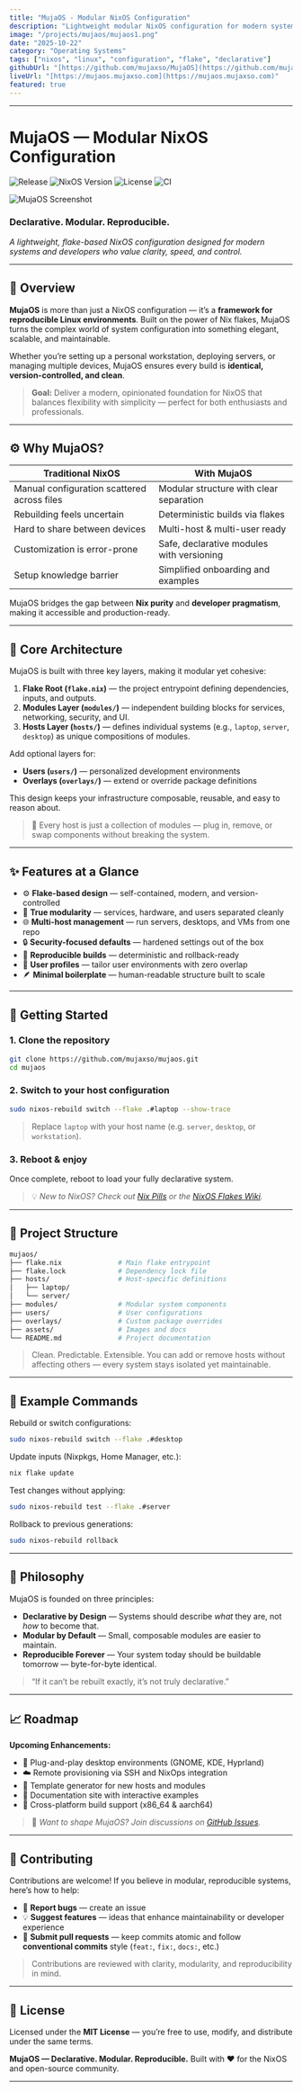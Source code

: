 ```yaml
---
title: "MujaOS - Modular NixOS Configuration"
description: "Lightweight modular NixOS configuration for modern systems — declarative, reproducible, and future-ready."
image: "/projects/mujaos/mujaos1.png"
date: "2025-10-22"
category: "Operating Systems"
tags: ["nixos", "linux", "configuration", "flake", "declarative"]
githubUrl: "[https://github.com/mujaxso/MujaOS](https://github.com/mujaxso/MujaOS)"
liveUrl: "[https://mujaos.mujaxso.com](https://mujaos.mujaxso.com)"
featured: true
---
```


---

# MujaOS — Modular NixOS Configuration

![Release](https://img.shields.io/github/v/release/mujaxso/mujaos?color=007bff&label=Release&style=for-the-badge)
![NixOS Version](https://img.shields.io/badge/NixOS-25.05+-5277C3?style=for-the-badge&logo=nixos&logoColor=white)
![License](https://img.shields.io/github/license/mujaxso/mujaos?style=for-the-badge)
![CI](https://img.shields.io/github/actions/workflow/status/mujaxso/mujaos/ci.yml?branch=main&label=CI&style=for-the-badge)

![MujaOS Screenshot](/projects/mujaos/mujaos1.png)

### **Declarative. Modular. Reproducible.**

_A lightweight, flake-based NixOS configuration designed for modern systems and developers who value clarity, speed, and control._

---

## 🧩 Overview

**MujaOS** is more than just a NixOS configuration — it’s a **framework for reproducible Linux environments**.
Built on the power of Nix flakes, MujaOS turns the complex world of system configuration into something elegant, scalable, and maintainable.

Whether you’re setting up a personal workstation, deploying servers, or managing multiple devices, MujaOS ensures every build is **identical, version-controlled, and clean**.

> **Goal:** Deliver a modern, opinionated foundation for NixOS that balances flexibility with simplicity — perfect for both enthusiasts and professionals.

---

## ⚙️ Why MujaOS?

| Traditional NixOS                           | With MujaOS                               |
| ------------------------------------------- | ----------------------------------------- |
| Manual configuration scattered across files | Modular structure with clear separation   |
| Rebuilding feels uncertain                  | Deterministic builds via flakes           |
| Hard to share between devices               | Multi-host & multi-user ready             |
| Customization is error-prone                | Safe, declarative modules with versioning |
| Setup knowledge barrier                     | Simplified onboarding and examples        |

MujaOS bridges the gap between **Nix purity** and **developer pragmatism**, making it accessible and production-ready.

---

## 🧠 Core Architecture

MujaOS is built with three key layers, making it modular yet cohesive:

1. **Flake Root (`flake.nix`)** — the project entrypoint defining dependencies, inputs, and outputs.
2. **Modules Layer (`modules/`)** — independent building blocks for services, networking, security, and UI.
3. **Hosts Layer (`hosts/`)** — defines individual systems (e.g., `laptop`, `server`, `desktop`) as unique compositions of modules.

Add optional layers for:

- **Users (`users/`)** — personalized development environments
- **Overlays (`overlays/`)** — extend or override package definitions

This design keeps your infrastructure composable, reusable, and easy to reason about.

> 🧩 Every host is just a collection of modules — plug in, remove, or swap components without breaking the system.

---

## ✨ Features at a Glance

- ⚙️ **Flake-based design** — self-contained, modern, and version-controlled
- 🧩 **True modularity** — services, hardware, and users separated cleanly
- 🌐 **Multi-host management** — run servers, desktops, and VMs from one repo
- 🔒 **Security-focused defaults** — hardened settings out of the box
- 🔁 **Reproducible builds** — deterministic and rollback-ready
- 🧰 **User profiles** — tailor user environments with zero overlap
- 🪶 **Minimal boilerplate** — human-readable structure built to scale

---

## 🚀 Getting Started

### 1. Clone the repository

```bash
git clone https://github.com/mujaxso/mujaos.git
cd mujaos
```

### 2. Switch to your host configuration

```bash
sudo nixos-rebuild switch --flake .#laptop --show-trace
```

> Replace `laptop` with your host name (e.g. `server`, `desktop`, or `workstation`).

### 3. Reboot & enjoy

Once complete, reboot to load your fully declarative system.

> 💡 _New to NixOS? Check out [Nix Pills](https://nixos.org/guides/nix-pills/) or the [NixOS Flakes Wiki](https://nixos.wiki/wiki/Flakes)._

---

## 🧭 Project Structure

```bash
mujaos/
├── flake.nix              # Main flake entrypoint
├── flake.lock             # Dependency lock file
├── hosts/                 # Host-specific definitions
│   ├── laptop/
│   └── server/
├── modules/               # Modular system components
├── users/                 # User configurations
├── overlays/              # Custom package overrides
├── assets/                # Images and docs
└── README.md              # Project documentation
```

> Clean. Predictable. Extensible.
> You can add or remove hosts without affecting others — every system stays isolated yet maintainable.

---

## 🧰 Example Commands

Rebuild or switch configurations:

```bash
sudo nixos-rebuild switch --flake .#desktop
```

Update inputs (Nixpkgs, Home Manager, etc.):

```bash
nix flake update
```

Test changes without applying:

```bash
sudo nixos-rebuild test --flake .#server
```

Rollback to previous generations:

```bash
sudo nixos-rebuild rollback
```

---

## 💬 Philosophy

MujaOS is founded on three principles:

- **Declarative by Design** — Systems should describe _what_ they are, not _how_ to become that.
- **Modular by Default** — Small, composable modules are easier to maintain.
- **Reproducible Forever** — Your system today should be buildable tomorrow — byte-for-byte identical.

> “If it can’t be rebuilt exactly, it’s not truly declarative.”

---

## 📈 Roadmap

**Upcoming Enhancements:**

- 🧩 Plug-and-play desktop environments (GNOME, KDE, Hyprland)
- ☁️ Remote provisioning via SSH and NixOps integration
- 🔄 Template generator for new hosts and modules
- 🧠 Documentation site with interactive examples
- 🧰 Cross-platform build support (x86_64 & aarch64)

> 💬 _Want to shape MujaOS? Join discussions on [GitHub Issues](https://github.com/mujaxso/MujaOS/issues)._

---

## 🤝 Contributing

Contributions are welcome!
If you believe in modular, reproducible systems, here’s how to help:

- 🐛 **Report bugs** — create an issue
- 💡 **Suggest features** — ideas that enhance maintainability or developer experience
- 🔧 **Submit pull requests** — keep commits atomic and follow **conventional commits** style (`feat:`, `fix:`, `docs:`, etc.)

> Contributions are reviewed with clarity, modularity, and reproducibility in mind.

---

## 📜 License

Licensed under the **MIT License** — you’re free to use, modify, and distribute under the same terms.

**MujaOS — Declarative. Modular. Reproducible.**
Built with ❤️ for the NixOS and open-source community.

---
